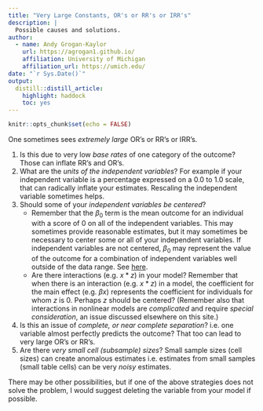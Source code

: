 ```yaml
---
title: "Very Large Constants, OR's or RR's or IRR's"
description: |
  Possible causes and solutions.
author:
  - name: Andy Grogan-Kaylor 
    url: https://agrogan1.github.io/
    affiliation: University of Michigan
    affiliation_url: https://umich.edu/
date: "`r Sys.Date()`"
output:
  distill::distill_article:
    highlight: haddock
    toc: yes
---
```


```r

knitr::opts_chunk$set(echo = FALSE)

```

One sometimes sees *extremely large* OR's or RR's or IRR's.

1. Is this due to very low *base rates* of one category of the outcome? Those can inflate RR's and OR's.
2. What are the *units of the independent variables*? For example if your independent variable is a percentage expressed on a 0.0 to 1.0 scale, that can radically inflate your estimates. Rescaling the independent variable sometimes helps.
3. Should some of your *independent variables be centered*? 
    + Remember that the $\beta_0$ term is the mean outcome for an individual with a score of 0 on all of the independent variables. This may sometimes provide reasonable estimates, but it may sometimes be necessary to center some or all of your independent variables. If independent variables are not centered, $\beta_0$ may represent the value of the outcome for a combination of independent variables well outside of the data range. See [here](very-large-constant.html).
    + Are there interactions (e.g. $x*z$) in your model? Remember that when there is an interaction (e.g. $x*z$) in a model, the coefficient for the main effect (e.g. $\beta x$) represents the coefficient for individuals for whom $z$ is 0. Perhaps $z$ should be centered? (Remember also that interactions in nonlinear models are *complicated* and require *special consideration*, an issue discussed elsewhere on this site.)
4. Is this an issue of *complete, or near complete separation*? i.e. one variable almost perfectly predicts the outcome? That too can lead to very large OR's or RR's.
5. Are there *very small cell (subsample) sizes*? Small sample sizes (cell sizes) can create anomalous estimates i.e. estimates from small samples (small table cells) can be very *noisy* estimates.

There may be other possibilities, but if one of the above strategies does not solve the problem, I would suggest deleting the variable from your model if possible.
